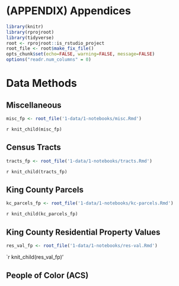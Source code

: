 # (APPENDIX) Appendices {-}

```r
library(knitr)
library(rprojroot)
library(tidyverse)
root <- rprojroot::is_rstudio_project
root_file <- root$make_fix_file()
opts_chunk$set(echo=FALSE, warning=FALSE, message=FALSE)
options("readr.num_columns" = 0)
```

# Data Methods

## Miscellaneous
```r
misc_fp <- root_file('1-data/1-notebooks/misc.Rmd')
```

`r knit_child(misc_fp)`

## Census Tracts

```r
tracts_fp <- root_file('1-data/1-notebooks/tracts.Rmd')
```

`r knit_child(tracts_fp)`

## King County Parcels

```r
kc_parcels_fp <- root_file('1-data/1-notebooks/kc-parcels.Rmd')
```

`r knit_child(kc_parcels_fp)`


## King County Residential Property Values

```r
res_val_fp <- root_file('1-data/1-notebooks/res-val.Rmd')
```

`r knit_child(res_val_fp)'


## People of Color (ACS)


